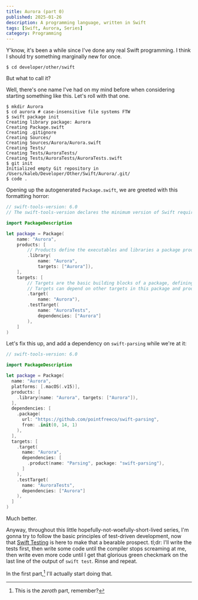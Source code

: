```yaml
---
title: Aurora (part 0)
published: 2025-01-26
description: A programming language, written in Swift
tags: [Swift, Aurora, Series]
category: Programming
---
```


Y'know, it's been a while since I've done any real Swift programming. I think I
should try something marginally new for once.

```console
$ cd developer/other/swift
```

But what to call it?

Well, there's one name I've had on my mind before when considering starting
something like this. Let's roll with that one.

```console
$ mkdir Aurora
$ cd aurora # case-insensitive file systems FTW
$ swift package init
Creating library package: Aurora
Creating Package.swift
Creating .gitignore
Creating Sources/
Creating Sources/Aurora/Aurora.swift
Creating Tests/
Creating Tests/AuroraTests/
Creating Tests/AuroraTests/AuroraTests.swift
$ git init
Initialized empty Git repository in /Users/kaleb/Developer/Other/Swift/Aurora/.git/
$ code .
```

Opening up the autogenerated `Package.swift`, we are greeted with this
formatting horror:

```swift
// swift-tools-version: 6.0
// The swift-tools-version declares the minimum version of Swift required to build this package.

import PackageDescription

let package = Package(
    name: "Aurora",
    products: [
        // Products define the executables and libraries a package produces, making them visible to other packages.
        .library(
            name: "Aurora",
            targets: ["Aurora"]),
    ],
    targets: [
        // Targets are the basic building blocks of a package, defining a module or a test suite.
        // Targets can depend on other targets in this package and products from dependencies.
        .target(
            name: "Aurora"),
        .testTarget(
            name: "AuroraTests",
            dependencies: ["Aurora"]
        ),
    ]
)
```

Let's fix this up, and add a dependency on `swift-parsing` while we're at it:

<GitHub owner="pointfreeco" repo="swift-parsing"/>

```swift
// swift-tools-version: 6.0

import PackageDescription

let package = Package(
  name: "Aurora",
  platforms: [.macOS(.v15)],
  products: [
    .library(name: "Aurora", targets: ["Aurora"]),
  ],
  dependencies: [
    .package(
      url: "https://github.com/pointfreeco/swift-parsing",
      from: .init(0, 14, 1)
    ),
  ],
  targets: [
    .target(
      name: "Aurora",
      dependencies: [
        .product(name: "Parsing", package: "swift-parsing"),
      ]
    ),
    .testTarget(
      name: "AuroraTests",
      dependencies: ["Aurora"]
    ),
  ]
)
```

Much better.

Anyway, throughout this little hopefully-not-woefully-short-lived series, I'm
gonna try to follow the basic principles of test-driven development, now that
[Swift Testing] is here to make that a bearable prospect. tl;dr: I'll write the
tests first, then write some code until the compiler stops screaming at me, then
write even more code until I get that glorious green checkmark on the last line
of the output of `swift test`. Rinse and repeat.

In the first part,[^1] I'll actually start doing that.

[Swift Testing]: https://developer.apple.com/xcode/swift-testing/

[^1]: This is the _zeroth_ part, remember?
